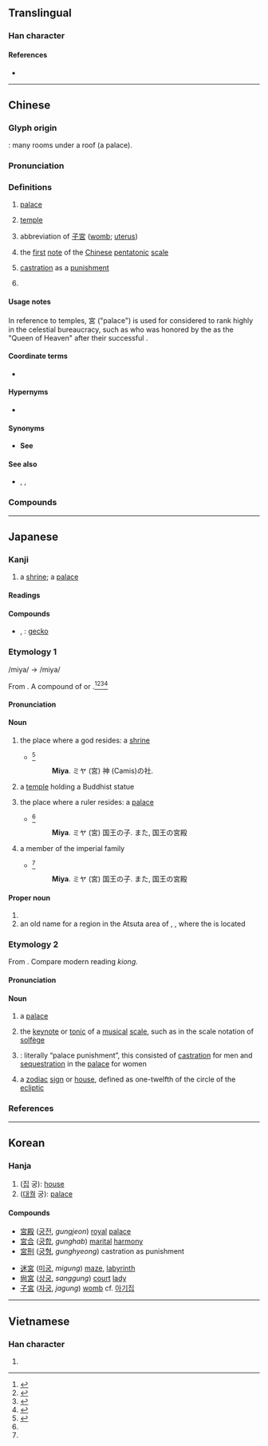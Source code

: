 {{also|宫|官}}
{{character info/new}}
==Translingual==

===Han character===
{{Han char|rn=40|rad=宀|as=07|sn=10|four=30606|canj=JRHR|ids=⿱宀呂}}

====References====
* {{Han ref|kx=0285.160|dkj=07156|dj=0564.160|hdz=20936.041|uh=5BAE|ud=23470|bh=AE63|bd=44643}}

----

==Chinese==
{{zh-forms|s=宫}}

===Glyph origin===
{{Han etym}}
{{Han compound|宀|呂|ls=ic}}: many rooms under a roof (a palace).

===Pronunciation===
{{zh-pron
|m=gōng
|m-s=
|c=gung1
|c-t=
|g=
|h=pfs=kiûng;gd=giung1
|j=
|mb=gé̤ng
|md=
|mn=qz,tw,xm:keng/kiong
|mn_note=keng - vernacular; kiong - literary
|mn-t=gêng1
|w=
|x=
|mc=y
|oc=y
|ma=
|cat=n,v
}}

===Definitions===
{{zh-hanzi}}

# {{lb|zh|architecture}} [[palace]]
# {{lb|zh|architecture|religion}} [[temple]]
# {{lb|zh|anatomy}} abbreviation of [[子宮]] ([[womb]]; [[uterus]])
#: {{zh-x|宮頸|cervix}}
# {{lb|zh|music}} the [[first]] [[note]] of the [[Chinese]] [[pentatonic]] [[scale]]
# {{lb|zh|historical|_|law}} [[castration]] as a [[punishment]]
# {{surname|zh}}

====Usage notes====
In reference to temples, 宮 ("palace") is used for {{w|Chinese folk religion|traditional deities}} considered to rank highly in the celestial bureaucracy, such as {{w|Mazu}} who was honored by the {{w|Qing dynasty}} as the "Queen of Heaven" after their successful {{w|Qing conquest of Taiwan|invasion of Taiwan}}.

====Coordinate terms====
* {{list:Chinese pentatonic scale/zh}}

====Hypernyms====
* {{sense|historical punishment}} {{zh-l|五刑}}

====Synonyms====
* {{sense|temple}} '''See''' {{zh-l|廟}}

====See also====
* {{zh-l|闕}}, {{zh-l|殿}}, {{zh-l|宸}}

===Compounds===
{{zh-der|宮爆|宮爆雞丁|一片宮商|一畝之宮|三宮|三宮六院|上陽宮|中宮|九宮|九宮格|九成宮|乾清宮|二進宮|保宮|傾宮|兜率天宮|兜率宮|入宮|八字宮眉|公宮|六宮|冷宮|凡爾賽宮|別宮祭江|刮宮術|北宮|北宮黝|北平故宮|十二宮|卑宮|卑宮菲食|南宮|吳宮教陣|命宮|咸陽宮|地宮|坤宮|坤寧宮|大天后宮|大槐宮|天宮|女宮|子宮|子宮外孕|子宮環|子宮頸|子宮頸炎|子宮頸癌|學宮|守宮|守宮砂|宮中|宮中太監|宮人|宮保|宮保雞丁|宮刑|宮古島|宮商|宮坊|宮女|宮妝|宮妾|宮娃|宮娥|宮嬪|宮學|宮室|宮市|宮府|宮庭|宮廟|宮廷|宮戲|宮扇|宮掖|宮教|宮本武藏|宮樣|宮殿|宮漏|宮燈|宮燈花|宮牆|宮牆外望|宮甲|宮省|宮眉|宮禁|宮腰|宮花|宮苑|宮觀|宮詞|宮調|宮譜|宮車晏駕|宮鄰金虎|宮銜|宮門帶|宮門鈔|宮閨|宮闈|宮闕|宮闥|宮院|宮雉|宮館|宮體|宮魂|宮鴉|寢宮|布達拉宮|帝宮|幽宮|廣寒宮|後宮|打入冷宮|指南宮|攢宮|故宮|故宮禾黍|旋宮|春宮|春宮圖|景陽宮井|月宮|月宮娘娘|朝天宮|未央宮|東宮|桂宮|桂宮柏寢|桐宮|梓宮|梵王宮|欑宮|正宮|水晶宮|永安宮|永樂宮|汾陽宮|法宮|泥垣宮|泮宮|洞宮|深宮|渚宮|漢宮秋|漢宮秋月|狄宮|玄宮|王宮|珠宮貝闕|琳宮|琳宮梵宇|白宮|白宮學者|白羊宮|白金漢宮|皇宮|禁宮|移宮換羽|紫宮|羅浮宮|自宮|華清宮|菲食卑宮|蒿宮|蓬萊宮|蕊宮|蕊珠宮|蛟宮|蟾宮|蟾宮客|蟾宮折桂|行宮|西宮|西敏宮|諸宮調|變宮|貝闕珠宮|車宮|迷宮|逼宮|重華宮|長信宮|長樂宮|閟宮|阿房宮|阿房宮賦|隱宮|雍和宮|離宮|青宮|頖宮|館娃宮|鬧天宮|魔宮|鶴宮|黃宮|黌宮|龍宮|會宮|克里姆林宮}}

{{zh-cat|Intermediate}}

----

==Japanese==
{{was fwotd|ja|2015|December|21}}

===Kanji===
{{ja-kanji|grade=3|rs=宀07}}

# a [[shrine]]; a [[palace]]

====Readings====
{{ja-readings
|goon=く
|kanon=きゅう<きゆう
|kanyoon=ぐう
|kun=みや-
|nanori=いえ, たか
}}

====Compounds====
* {{ja-r|守宮|やもり}}, {{ja-r|守%宮|しゅ%きゅう}}: [[gecko]]

===Etymology 1===
{{ja-kanjitab|yomi=k|みや}}
/mi{{sub|1}}ya/ → /miya/

From {{inh|ja|ojp|-|sort=みや}}. A compound of {{m|ja|神}} or {{compound|ja|sort=みや|御|tr1=mi|t1=spiritual honorific|屋|tr2=ya|t2=house}}.<ref name="KDJ">{{R:Kokugo Dai Jiten}}</ref><ref name="DJR">{{R:Daijirin}}</ref><ref name="DJS">{{R:Daijisen}}</ref><ref name="SMK5">{{R:Shinmeikai5}}</ref>

====Pronunciation====
{{ja-pron|yomi=k|みや|acc=0|acc_ref=NHK,DJR}}

====Noun====
{{ja-noun|みや}}

# {{lb|ja|sort=みや|Shinto}} the place where a god resides: a [[shrine]]
#* {{RQ:Nippo Jisho|413}}<ref name="NJ">{{R:Nippo Jisho}}</ref>
#*: '''Miya'''. ミヤ (宮) 神 (Camis)の社.
# {{lb|ja|sort=みや|Buddhism}} a [[temple]] holding a Buddhist statue
# the place where a ruler resides: a [[palace]]
#* {{RQ:Nippo Jisho|413}}<ref name="NJ"/>
#*: '''Miya'''. ミヤ (宮) 国王の子. また, 国王の宮殿
# a member of the imperial family
#* {{RQ:Nippo Jisho|413}}<ref name="NJ"/>
#*: '''Miya'''. ミヤ (宮) 国王の子. また, 国王の宮殿

====Proper noun====
{{ja-pos|みや|proper}}

# {{surname|ja|sort=みや}}
# an old name for a region in the Atsuta area of {{w|Nagoya}}, {{w|Aichi prefecture}}, where the {{w|Atsuta Shrine}} is located

===Etymology 2===
{{ja-kanjitab|yomi=o|きゅう}}
From {{der|ja|ltc|-|sort=きゅう}} {{m|zh|宮|tr=kjuwng||dwelling; palace; note on a scale}}. Compare modern {{cog|nan|-}} reading ''kiong''.

====Pronunciation====
{{ja-pron|yomi=kanon|きゅう|acc=1|acc_ref=DJR}}

====Noun====
{{ja-noun|きゅう}}

# a [[palace]]
# {{lb|ja|sort=きゅう|traditional|_|music|_|of China and Japan}} the [[keynote]] or [[tonic]] of a [[musical]] [[scale]], such as {{m|en|do}} in the {{m|en|do}} {{m|en|re}} {{m|en|mi}} scale notation of [[solfège]]
# {{short for|ja|sort=きゅう|宮刑|nodot=1}}: literally “palace punishment”, this consisted of [[castration]] for men and [[sequestration]] in the [[palace]] for women
# {{lb|ja|sort=きゅう|astronomy|astrology}} a [[zodiac]] [[sign]] or [[house]], defined as one-twelfth of the circle of the [[ecliptic]]
#: {{ja-usex|[[黄%道]] 十%二 '''宮'''、 [[宝%瓶]] '''宮'''|おう%どう じゅう%に '''きゅう'''、 ほう%へい '''きゅう'''|the twelve '''signs''' of the zodiac, the '''house''' of Aquarius}}

===References===
<references/>

----

==Korean==

===Hanja===
{{ko-hanja|hangeul=궁|rv=gung|mr=kung}}

# ([[집]] 궁): [[house]]
# ([[대궐]] 궁): [[palace]]

====Compounds====
{{top2}}
* [[宮殿]] ([[궁전]], ''gungjeon'') [[royal]] [[palace]]
* [[宮合]] ([[궁합]], ''gunghab'') [[marital]] [[harmony]]
* [[宮刑]] ([[궁형]], ''gunghyeong'') castration as punishment 
{{mid2}}
* [[迷宮]] ([[미궁]], ''migung'') [[maze]], [[labyrinth]]
* [[尙宮]] ([[상궁]], ''sanggung'') [[court]] [[lady]]
* [[子宮]] ([[자궁]], ''jagung'') [[womb]] cf. [[아기집]]
{{bottom}}

----

==Vietnamese==

===Han character===
{{vi-hantu|[[cung]]|rs=宀07}}

# {{rfdef|vi|sort=宀07}}